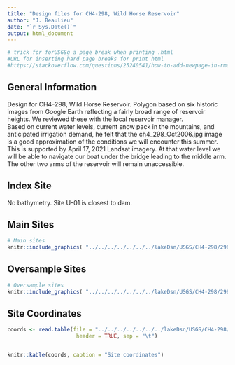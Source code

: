 ```yaml
---
title: "Design files for CH4-298, Wild Horse Reservoir"
author: "J. Beaulieu"
date: "`r Sys.Date()`"
output: html_document
---
```


```r
# trick for forUSGSg a page break when printing .html
#URL for inserting hard page breaks for print html
#https://stackoverflow.com/questions/25240541/how-to-add-newpage-in-rmarkdown-in-a-smart-way
```
## General Information
 Design for CH4-298, Wild Horse Reservoir.
 Polygon based on six historic images from Google Earth reflecting a fairly broad 
 range of reservoir heights.  We reviewed these with the local reservoir manager.  
 Based on current water levels, current snow pack in the mountains, and anticipated 
 irrigation demand, he felt that the ch4_298_Oct2006.jpg image is a good approximation 
 of the conditions we will encounter this summer.  This is supported by April 17, 2021
 Landsat imagery.  At that water level we will 
 be able to navigate our boat under the bridge leading to the middle arm.  
 The other two arms of the reservoir will remain unaccessible.

## Index Site
No bathymetry.  Site U-01 is closest to dam.

## Main Sites
```r
# Main sites
knitr::include_graphics( "../../../../../../../lakeDsn/USGS/CH4-298/298_Main.png")
```
<P style="page-break-before: always">
  
  

## Oversample Sites
```r
# Oversample sites
knitr::include_graphics( "../../../../../../../lakeDsn/USGS/CH4-298/298_Over.png")
```

<P style="page-break-before: always">
## Site Coordinates
```r

coords <- read.table(file = "../../../../../../../lakeDsn/USGS/CH4-298/ch4_298Sites.txt",
                      header = TRUE, sep = "\t")


knitr::kable(coords, caption = "Site coordinates")
```